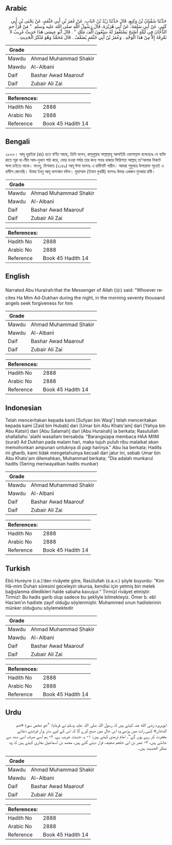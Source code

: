 ## Arabic


<div dir="rtl" lang="ar" style={{fontSize:'larger',backgroundColor:'#f8f9fa',padding:20}}>
حَدَّثَنَا سُفْيَانُ بْنُ وَكِيعٍ، قَالَ حَدَّثَنَا زَيْدُ بْنُ حُبَابٍ، عَنْ عُمَرَ بْنِ أَبِي خَثْعَمٍ، عَنْ يَحْيَى بْنِ أَبِي كَثِيرٍ، عَنْ أَبِي سَلَمَةَ، عَنْ أَبِي هُرَيْرَةَ، قَالَ رَسُولُ اللَّهِ صلى الله عليه وسلم ‏ "‏ مَنْ قَرَأَ حم الدُّخَانَ فِي لَيْلَةٍ أَصْبَحَ يَسْتَغْفِرُ لَهُ سَبْعُونَ أَلْفَ مَلَكٍ ‏"‏ ‏.‏ قَالَ أَبُو عِيسَى هَذَا حَدِيثٌ غَرِيبٌ لاَ نَعْرِفُهُ إِلاَّ مِنْ هَذَا الْوَجْهِ ‏.‏ وَعُمَرُ بْنُ أَبِي خَثْعَمٍ يُضَعَّفُ ‏.‏ قَالَ مُحَمَّدٌ وَهُوَ مُنْكَرُ الْحَدِيثِ ‏.‏
</div>
<div style={{backgroundColor:'#f8f9fa',padding:20, marginBottom: 10}}><table> <thead> <tr> <th>Grade</th> <th></th> </tr> </thead> <tbody> <tr><td>Mawdu</td><td>Ahmad Muhammad Shakir</td></tr><tr><td>Mawdu</td><td>Al-Albani</td></tr><tr><td>Daif</td><td>Bashar Awad Maarouf</td></tr><tr><td>Daif</td><td>Zubair Ali Zai</td></tr></tbody></table><table> <thead> <tr> <th>References:</th> <th></th> </tr> </thead> <tbody><tr><td>Hadith No</td><td>2888</td></tr><tr><td>Arabic No</td><td>2888</td></tr><tr><td>Reference</td><td>Book 45 Hadith 14</td></tr></tbody></table></div>

## Bengali


<div dir="ltr" lang="bn" style={{fontSize:'larger',backgroundColor:'#f8f9fa',padding:20}}>
২৮৮৮। আবূ হুরাইরা (রাঃ) হতে বর্ণিত আছে, তিনি বলেন, রাসূলুল্লাহ সাল্লাল্লাহু আলাইহি ওয়াসাল্লাম বলেছেনঃ যে ব্যক্তি রাতে সূরা হা-মীম আদ-দুখান পাঠ করে, ভোর হওয়া পর্যন্ত তার জন্য সত্তর হাজার ফিরিশতা আল্লাহ্ তা'আলার নিকটে ক্ষমা চাইতে থাকে। মাওযু, মিশকাত (২১৪৯) আবূ ঈসা বলেনঃ এ হাদীসটি গারীব। আমরা শুধুমাত্র উপরোক্ত সূত্রেই এ হাদীস জেনেছি। উমার ইবনু আবূ খাসআম যঈফ। মুহাম্মাদ (ইমাম বুখারী) বলেনঃ উমার একজন মুনকার রাবী।
</div>
<div style={{backgroundColor:'#f8f9fa',padding:20, marginBottom: 10}}><table> <thead> <tr> <th>Grade</th> <th></th> </tr> </thead> <tbody> <tr><td>Mawdu</td><td>Ahmad Muhammad Shakir</td></tr><tr><td>Mawdu</td><td>Al-Albani</td></tr><tr><td>Daif</td><td>Bashar Awad Maarouf</td></tr><tr><td>Daif</td><td>Zubair Ali Zai</td></tr></tbody></table><table> <thead> <tr> <th>References:</th> <th></th> </tr> </thead> <tbody><tr><td>Hadith No</td><td>2888</td></tr><tr><td>Arabic No</td><td>2888</td></tr><tr><td>Reference</td><td>Book 45 Hadith 14</td></tr></tbody></table></div>

## English


<div dir="ltr" lang="en" style={{fontSize:'larger',backgroundColor:'#f8f9fa',padding:20}}>
Narrated Abu Hurairah:that the Messenger of Allah (ﷺ) said: "Whoever recites Ha Mim Ad-Dukhan during the night, in the morning seventy thousand angels seek forgiveness for him
</div>
<div style={{backgroundColor:'#f8f9fa',padding:20, marginBottom: 10}}><table> <thead> <tr> <th>Grade</th> <th></th> </tr> </thead> <tbody> <tr><td>Mawdu</td><td>Ahmad Muhammad Shakir</td></tr><tr><td>Mawdu</td><td>Al-Albani</td></tr><tr><td>Daif</td><td>Bashar Awad Maarouf</td></tr><tr><td>Daif</td><td>Zubair Ali Zai</td></tr></tbody></table><table> <thead> <tr> <th>References:</th> <th></th> </tr> </thead> <tbody><tr><td>Hadith No</td><td>2888</td></tr><tr><td>Arabic No</td><td>2888</td></tr><tr><td>Reference</td><td>Book 45 Hadith 14</td></tr></tbody></table></div>

## Indonesian


<div dir="ltr" lang="id" style={{fontSize:'larger',backgroundColor:'#f8f9fa',padding:20}}>
Telah menceritakan kepada kami [Sufyan bin Waqi'] telah menceritakan kepada kami [Zaid bin Hubab] dari [Umar bin Abu Khats'am] dari [Yahya bin Abu Katsir] dari [Abu Salamah] dari [Abu Hurairah] ia berkata; Rasulullah shallallahu 'alaihi wasallam bersabda: "Barangsiapa membaca HAA MIIM (surat) Ad Dukhan pada malam hari, maka tujuh puluh ribu malaikat akan memohonkan ampunan untuknya di pagi harinya." Abu Isa berkata; Hadits ini gharib, kami tidak mengetahuinya kecuali dari jalur ini, sebab Umar bin Abu Khats'am dilemahkan, Muhammad berkata; "Dia adalah munkarul hadits (Sering meriwayatkan hadits munkar)
</div>
<div style={{backgroundColor:'#f8f9fa',padding:20, marginBottom: 10}}><table> <thead> <tr> <th>Grade</th> <th></th> </tr> </thead> <tbody> <tr><td>Mawdu</td><td>Ahmad Muhammad Shakir</td></tr><tr><td>Mawdu</td><td>Al-Albani</td></tr><tr><td>Daif</td><td>Bashar Awad Maarouf</td></tr><tr><td>Daif</td><td>Zubair Ali Zai</td></tr></tbody></table><table> <thead> <tr> <th>References:</th> <th></th> </tr> </thead> <tbody><tr><td>Hadith No</td><td>2888</td></tr><tr><td>Arabic No</td><td>2888</td></tr><tr><td>Reference</td><td>Book 45 Hadith 14</td></tr></tbody></table></div>

## Turkish


<div dir="ltr" lang="tr" style={{fontSize:'larger',backgroundColor:'#f8f9fa',padding:20}}>
Ebû Hureyre (r.a.)’den rivâyete göre, Rasûlullah (s.a.v.) şöyle buyurdu: “Kim Hâ-mim Duhan sûresini geceleyin okursa, kendisi için yetmiş bin melek bağışlanma diledikleri halde sabaha kavuşur.” Tirmizî rivâyet etmiştir. Tirmizî: Bu hadis garib olup sadece bu şekliyle bilmekteyiz. Ömer b. ebî Has’am’ın hadiste zayıf olduğu söylenmiştir. Muhammed onun hadislerinin münker olduğunu söylemektedir
</div>
<div style={{backgroundColor:'#f8f9fa',padding:20, marginBottom: 10}}><table> <thead> <tr> <th>Grade</th> <th></th> </tr> </thead> <tbody> <tr><td>Mawdu</td><td>Ahmad Muhammad Shakir</td></tr><tr><td>Mawdu</td><td>Al-Albani</td></tr><tr><td>Daif</td><td>Bashar Awad Maarouf</td></tr><tr><td>Daif</td><td>Zubair Ali Zai</td></tr></tbody></table><table> <thead> <tr> <th>References:</th> <th></th> </tr> </thead> <tbody><tr><td>Hadith No</td><td>2888</td></tr><tr><td>Arabic No</td><td>2888</td></tr><tr><td>Reference</td><td>Book 45 Hadith 14</td></tr></tbody></table></div>

## Urdu


<div dir="rtl" lang="ur" style={{fontSize:'larger',backgroundColor:'#f8f9fa',padding:20}}>
ابوہریرہ رضی الله عنہ کہتے ہیں کہ رسول اللہ صلی اللہ علیہ وسلم نے فرمایا: ”جو شخص سورۃ «حم الدخان» کسی رات میں پڑھے وہ اس حال میں صبح کرے گا کہ اس کے لیے ستر ہزار فرشتے دعائے مغفرت کر رہے ہوں گے“۔ امام ترمذی کہتے ہیں: ۱- یہ حدیث غریب ہے، ۲- ہم اسے صرف اسی سند سے جانتے ہیں، ۳- عمر بن ابی خثعم ضعیف قرار دیئے گئے ہیں، محمد بن اسماعیل بخاری کہتے ہیں کہ وہ منکر الحدیث ہیں۔
</div>
<div style={{backgroundColor:'#f8f9fa',padding:20, marginBottom: 10}}><table> <thead> <tr> <th>Grade</th> <th></th> </tr> </thead> <tbody> <tr><td>Mawdu</td><td>Ahmad Muhammad Shakir</td></tr><tr><td>Mawdu</td><td>Al-Albani</td></tr><tr><td>Daif</td><td>Bashar Awad Maarouf</td></tr><tr><td>Daif</td><td>Zubair Ali Zai</td></tr></tbody></table><table> <thead> <tr> <th>References:</th> <th></th> </tr> </thead> <tbody><tr><td>Hadith No</td><td>2888</td></tr><tr><td>Arabic No</td><td>2888</td></tr><tr><td>Reference</td><td>Book 45 Hadith 14</td></tr></tbody></table></div>